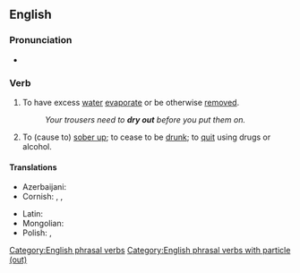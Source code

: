 {{also|dryout}}
==English==

===Pronunciation===
* {{audio|en|en-au-dry out.ogg|Audio (AU)}}

===Verb===
{{en-verb|*}}

# To have excess [[water]] [[evaporate]] or be otherwise [[remove]]d.
#: ''Your trousers need to '''dry out''' before you put them on.''
# {{lb|en|colloquial|ambitransitive|idiomatic}} To (cause to) [[sober up]]; to cease to be [[drunk]]; to [[quit]] using drugs or alcohol.

====Translations====
{{trans-top|to have excess water evaporate}}
* Azerbaijani: {{t+|az|qurumaq}}
* Cornish: {{t|kw|deseha}}, {{t|kw|desegha}}, {{t|kw|desygha}} {{qualifier|Kernewek Kemmyn}}
{{trans-mid}}
* Latin: {{t|la|arēscō}}
* Mongolian: {{t+|mn|хатаах|sc=Cyrl}}
* Polish: {{t|pl|wysuszać|impf}}, {{t+|pl|wysuszyć|pf}}
{{trans-bottom}}

[[Category:English phrasal verbs]]
[[Category:English phrasal verbs with particle (out)]]
